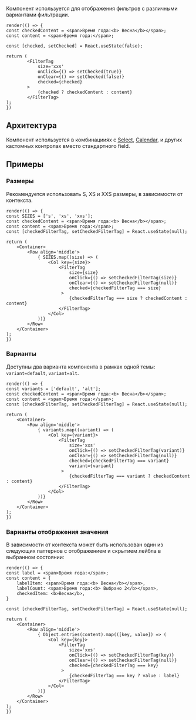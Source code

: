 
Компонент используется для отображения фильтров с различными вариантами фильтрации.

```tsx live
render(() => {
const checkedContent = <span>Время года:<b> Весна</b></span>;
const content = <span>Время года:</span>;

const [checked, setChecked] = React.useState(false);

return (
        <FilterTag 
            size='xxs' 
            onClick={() => setChecked(true)}
            onClear={() => setChecked(false)}
            checked={checked}
        >
            {checked ? checkedContent : content}
        </FilterTag>
);
})
```

## Архитектура
Компонент используется в комбинацииях с <a href="/docs/компоненты-select--select">Select</a>, <a href="/docs/компоненты-calendar--calendar">Сalendar</a>, 
и других кастомных контролах вместо стандартного field.

## Примеры

### Размеры
Рекомендуется использовать S, XS и XXS размеры, в зависимости от контекста.

```tsx live
render(() => {
const SIZES = ['s', 'xs', 'xxs'];
const checkedContent = <span>Время года:<b> Весна</b></span>;
const content = <span>Время года:</span>;
const [checkedFilterTag, setCheckedFilterTag] = React.useState(null);

return (
    <Container>
        <Row align='middle'>
            { SIZES.map((size) => (
                <Col key={size}>
                    <FilterTag
                        size={size}
                        onClick={() => setCheckedFilterTag(size)}
                        onClear={() => setCheckedFilterTag(null)}
                        checked={checkedFilterTag === size} 
                     >
                        {checkedFilterTag === size ? checkedContent : content}
                    </FilterTag>
                </Col>
            ))}
        </Row>
    </Container>
);
})
```

### Варианты
Доступны два варианта компонента в рамках одной темы: `variant=default`, `variant=alt`.

```tsx live
render(() => {
const variants = ['default', 'alt'];
const checkedContent = <span>Время года:<b> Весна</b></span>;
const content = <span>Время года:</span>;
const [checkedFilterTag, setCheckedFilterTag] = React.useState(null);

return (
    <Container>
        <Row align='middle'>
            { variants.map((variant) => (
                <Col key={variant}>
                    <FilterTag
                        size='xxs'
                        onClick={() => setCheckedFilterTag(variant)}
                        onClear={() => setCheckedFilterTag(null)}
                        checked={checkedFilterTag === variant}
                        variant={variant} 
                     >
                        {checkedFilterTag === variant ? checkedContent : content}
                    </FilterTag>
                </Col>
            ))}
        </Row>
    </Container>
);
})
```

### Варианты отображения значения

В зависимости от контекста может быть использован один из следующих паттернов с отображением и скрытием лейбла в выбранном состоянии:

```tsx live
render(() => {
const label = <span>Время года:</span>;
const content = {
    labelItem: <span>Время года:<b> Весна</b></span>,
    labelCount: <span>Время года:<b> Выбрано 2</b></span>,
    checkedItem: <b>Весна</b>,
}

const [checkedFilterTag, setCheckedFilterTag] = React.useState(null);

return (
    <Container>
        <Row align='middle'>
            { Object.entries(content).map(([key, value]) => (
                <Col key={key}>
                    <FilterTag
                        size='xxs'
                        onClick={() => setCheckedFilterTag(key)}
                        onClear={() => setCheckedFilterTag(null)}
                        checked={checkedFilterTag === key}
                     >
                        {checkedFilterTag === key ? value : label}
                    </FilterTag>
                </Col>
            ))}
        </Row>
    </Container>
);
})
```